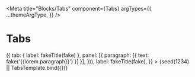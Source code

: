 

<Meta
  title="Blocks/Tabs"
  component={Tabs}
  argTypes={{
    ...themeArgType,
  }}
/>


# Tabs

<Canvas withSource="none">
  <Story
    name="Tabs"
    args={{
      theme: 'light',
      tabs: range(4).map(() => ({
        tab: { label: fakeTitle(fake) },
        panel: [{ paragraph: [{ text: fake('{{lorem.paragraph}}') }] }],
      })),
      label: fakeTitle(fake),
    }}
  >
    {seed(1234) || TabsTemplate.bind({})}
  </Story>
</Canvas>
